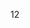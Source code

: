 12<!--
--><noinclude>
{{template doc}}
<!-- Add categories and interwikis to the /doc subpage, not here! -->
</noinclude>